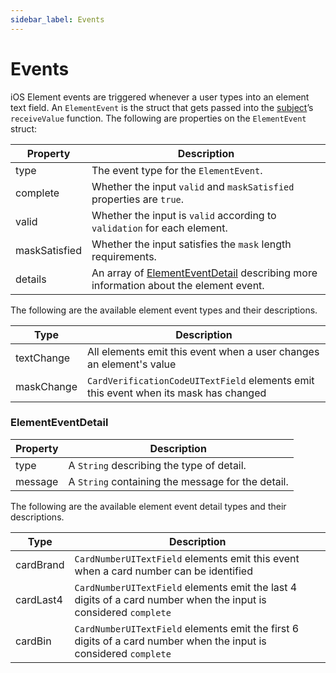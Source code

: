 ```yaml
---
sidebar_label: Events
---
```


# Events

iOS Element events are triggered whenever a user types into an element text field. An `ElementEvent` is the struct that gets passed into the [subject](/docs/sdks/mobile/ios#modified-and-additional-fields)’s `receiveValue` function. The following are properties on the `ElementEvent` struct:

| Property | Description                                                                                               |
| --- |----------------------------------------------------------------------------------------------------------------|
| type | The event type for the `ElementEvent`.                                                                        |
| complete | Whether the input `valid` and `maskSatisfied` properties are `true`.                                      |
| valid | Whether the input is `valid` according to `validation` for each element.                                     |
| maskSatisfied | Whether the input satisfies the `mask` length requirements.                                          |
| details | An array of [ElementEventDetail](#elementeventdetail) describing more information about the element event. |

The following are the available element event types and their descriptions.

| Type | Description |
|--------------|--- |
| textChange | All elements emit this event when a user changes an element's value |
| maskChange | `CardVerificationCodeUITextField` elements emit this event when its mask has changed |

### ElementEventDetail

| Property | Description                                       |
|----------|---------------------------------------------------|
| type     | A `String` describing the type of detail.         |
| message  | A `String` containing the message for the detail. |

The following are the available element event detail types and their descriptions.

| Type | Description |
| --- |--- |
| cardBrand | `CardNumberUITextField` elements emit this event when a card number can be identified |
| cardLast4 | `CardNumberUITextField` elements emit the last 4 digits of a card number when the input is considered `complete` |
| cardBin | `CardNumberUITextField` elements emit the first 6 digits of a card number when the input is considered `complete` |
